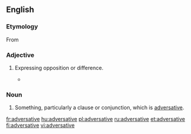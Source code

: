 ==English==

===Etymology===
From {{etyl|la|en}} {{term|adversativus||lang=la|of conjunctions, expressing opposition}}

===Adjective===
{{en-adj|-}}

# {{linguistics}} Expressing opposition or difference.
#*{{quote-book|title=Divorce in the New Testament‎|page=155|author=Raymond F. Collins|year=1992|passage=In Matthew's Q-source, this short sentence may have been introduced by the strong '''adversative''' conjuction, "but" (alla).}}

===Noun===
{{en-noun}}

# {{rare|dated}}  Something, particularly a clause or conjunction, which is [[#Adjective|adversative]].

[[fr:adversative]]
[[hu:adversative]]
[[pl:adversative]]
[[ru:adversative]]
[[et:adversative]]
[[fi:adversative]]
[[vi:adversative]]